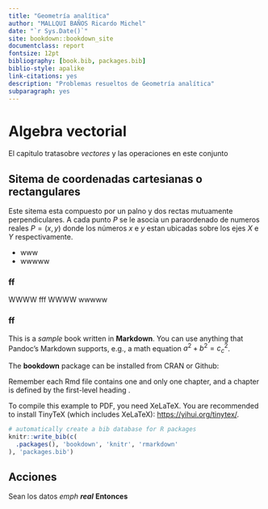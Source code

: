 ```yaml
--- 
title: "Geometría analítica"
author: "MALLQUI BAÑOS Ricardo Michel"
date: "`r Sys.Date()`"
site: bookdown::bookdown_site
documentclass: report
fontsize: 12pt
bibliography: [book.bib, packages.bib]
biblio-style: apalike
link-citations: yes
description: "Problemas resueltos de Geometría analítica"
subparagraph: yes
---
```

<!--
git config --global user.email "ricardomallqui6@gmail.com"
git config --global user.name "ricardofisma"
-->
# Algebra vectorial
El capitulo tratasobre _vectores_ y las operaciones en este conjunto

## Sitema de coordenadas cartesianas o rectangulares
Este sitema esta compuesto por un palno y dos rectas mutuamente perpendiculares. A cada punto  $P$  se le asocia un paraordenado de numeros reales $P=(x,y)$ donde los números $x$ e $y$ estan ubicadas sobre los ejes $X$ e $Y$ respectivamente.

* www
* wwwww

### ff

WWWW fff
WWWW wwwww

### ff

This is a _sample_ book written in **Markdown**. You can use anything that Pandoc's Markdown supports, e.g., a math equation $a^2 + b^2 = c^2_c$.

The **bookdown** package can be installed from CRAN or Github:



Remember each Rmd file contains one and only one chapter, and a chapter is defined by the first-level heading .

To compile this example to PDF, you need XeLaTeX. You are recommended to install TinyTeX (which includes XeLaTeX): <https://yihui.org/tinytex/>.

```r
# automatically create a bib database for R packages
knitr::write_bib(c(
  .packages(), 'bookdown', 'knitr', 'rmarkdown'
), 'packages.bib')
```
## Acciones

Sean los datos _emph_ **_real_** **Entonces** 